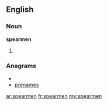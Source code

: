 ==English==

===Noun===
'''spearmen'''

# {{plural of|[[spearman]]}}

===Anagrams===
* {{alphagram|aeemnprs}}
* [[prenames#English|prenames]]

[[ar:spearmen]]
[[fr:spearmen]]
[[my:spearmen]]